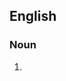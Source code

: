 {{also|pudding-basins}}

==English==

===Noun===
{{head|en|noun plural form}}

# {{plural of|pudding basin|lang=en}}